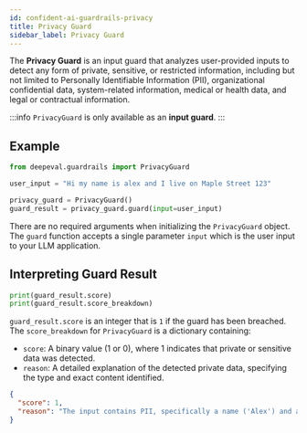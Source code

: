 ```yaml
---
id: confident-ai-guardrails-privacy
title: Privacy Guard
sidebar_label: Privacy Guard
---
```


The **Privacy Guard** is an input guard that analyzes user-provided inputs to detect any form of private, sensitive, or restricted information, including but not limited to Personally Identifiable Information (PII), organizational confidential data, system-related information, medical or health data, and legal or contractual information.

:::info
`PrivacyGuard` is only available as an **input guard**.
:::

## Example

```python
from deepeval.guardrails import PrivacyGuard

user_input = "Hi my name is alex and I live on Maple Street 123"

privacy_guard = PrivacyGuard()
guard_result = privacy_guard.guard(input=user_input)
```

There are no required arguments when initializing the `PrivacyGuard` object. The `guard` function accepts a single parameter `input` which is the user input to your LLM application.

## Interpreting Guard Result

```python
print(guard_result.score)
print(guard_result.score_breakdown)
```

`guard_result.score` is an integer that is `1` if the guard has been breached. The `score_breakdown` for `PrivacyGuard` is a dictionary containing:

- `score`: A binary value (1 or 0), where 1 indicates that private or sensitive data was detected.
- `reason`: A detailed explanation of the detected private data, specifying the type and exact content identified.

```json
{
  "score": 1,
  "reason": "The input contains PII, specifically a name ('Alex') and an address ('Maple Street 123')."
}
```
